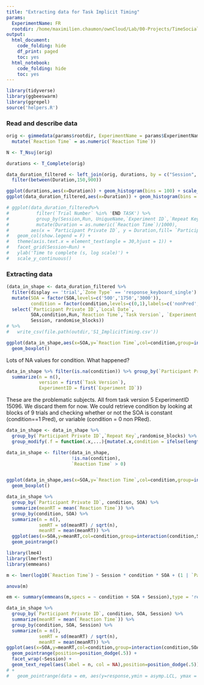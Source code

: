 ```yaml
---
title: "Extracting data for Task Implicit Timing"
params:
  ExperimentName: FR
  rootdir: /home/maximilien.chaumon/ownCloud/Lab/00-Projects/TimeSocialDistancing/DATA/data_exp_201215
output:
  html_document:
    code_folding: hide
    df_print: paged
    toc: yes
  html_notebook:
    code_folding: hide
    toc: yes
---
```



```r
library(tidyverse)
library(ggbeeswarm)
library(ggrepel)
source('helpers.R')
```

### Read and describe data

```r

orig <- gimmedata(params$rootdir, ExperimentName = params$ExperimentName, UniqueName = 'Implicit') %>%
  mutate(`Reaction Time` = as.numeric(`Reaction Time`))

N <- T_Nsuj(orig)

```


```r

durations <- T_Complete(orig)

data_duration_filtered <- left_join(orig, durations, by = c("Session", "UniqueName", "Run", "Experiment ID", "Repeat Key", "Participant Private ID")) %>%
  filter(between(Duration,150,900))

ggplot(durations,aes(x=Duration)) + geom_histogram(bins = 100) + scale_x_log10() + geom_vline(xintercept = 150) + geom_vline(xintercept = 900)
ggplot(data_duration_filtered,aes(x=Duration)) + geom_histogram(bins = 100) + scale_x_log10() + geom_vline(xintercept = 150) + geom_vline(xintercept = 900)

# ggplot(data_duration_filtered%>% 
#          filter(`Trial Number` %in% 'END TASK') %>%
#          group_by(Session,Run, UniqueName,`Experiment ID`,`Repeat Key`) %>%
#          mutate(Duration = as.numeric(`Reaction Time`)/1000),
#        aes(x = `Participant Private ID`, y = Duration,fill= `Participant Private ID`)) +
#   geom_col(show.legend = F) +
#   theme(axis.text.x = element_text(angle = 30,hjust = 1)) +
#   facet_grid(Session~Run) +
#   ylab('Time to complete (s, log scale)') +
#   scale_y_continuous()

```

### Extracting data

```r

(data_in_shape <- data_duration_filtered %>%
  filter(display == 'trial',`Zone Type` == 'response_keyboard_single') %>%
  mutate(SOA = factor(SOA,levels=c('500','1750','3000')),
         condition = factor(condition,levels=c(0,1),labels=c('nonPred','Pred'))) %>%
  select(`Participant Private ID`,`Local Date`,
         SOA,condition,Run,`Reaction Time`,`Task Version`, `Experiment ID`,`Repeat Key`,
         Session, randomise_blocks))
# %>%
#   write_csv(file.path(outdir,'S1_ImplicitTiming.csv'))
```


```r
ggplot(data_in_shape,aes(x=SOA,y=`Reaction Time`,col=condition,group=interaction(condition,SOA))) +
  geom_boxplot()
```

Lots of NA values for condition. What happened?

```r
data_in_shape %>% filter(is.na(condition)) %>% group_by(`Participant Private ID`) %>%
  summarize(n = n(),
            version = first(`Task Version`),
            ExperimentID = first(`Experiment ID`))
```

These are the problematic subjects. All from task version 5 ExperimentID 15096.
We discard them for now. We could retrieve condition by looking at blocks of 9 trials and checking whether or not the SOA is constant (condition==1 Pred), or variable (condition = 0 non PRed).

```r
data_in_shape <- data_in_shape %>% 
  group_by(`Participant Private ID`,`Repeat Key`,randomise_blocks) %>%
  group_modify(.f = function(.x,...){mutate(.x,condition = ifelse(length(unique(.x$SOA)) == 1,'Pred','nonPred'))})

```

```r

data_in_shape <- filter(data_in_shape,
                        !is.na(condition),
                        `Reaction Time` > 0)


ggplot(data_in_shape,aes(x=SOA,y=`Reaction Time`,col=condition,group=interaction(condition,SOA))) +
  geom_boxplot()

```


```r
data_in_shape %>% 
  group_by(`Participant Private ID`, condition, SOA) %>%
  summarize(meanRT = mean(`Reaction Time`)) %>%
  group_by(condition, SOA) %>%
  summarize(n = n(),
            semRT = sd(meanRT) / sqrt(n),
            meanRT = mean(meanRT)) %>%
  ggplot(aes(x=SOA,y=meanRT,col=condition,group=interaction(condition,SOA),ymin = meanRT - semRT, ymax = meanRT + semRT)) +
  geom_pointrange()

```

```r
library(lme4)
library(lmerTest)
library(emmeans)

m <- lmer(log10(`Reaction Time`) ~ Session * condition * SOA + (1 | `Participant Private ID`), data_in_shape )

anova(m)

em <- summary(emmeans(m,specs = ~ condition + SOA + Session),type = 'response',bias.adj = T)

data_in_shape %>% 
  group_by(`Participant Private ID`, condition, SOA, Session) %>%
  summarize(meanRT = mean(`Reaction Time`)) %>%
  group_by(condition, SOA, Session) %>%
  summarize(n = n(),
            semRT = sd(meanRT) / sqrt(n),
            meanRT = mean(meanRT)) %>%
ggplot(aes(x=SOA,y=meanRT,col=condition,group=interaction(condition,SOA),ymin = meanRT - semRT, ymax = meanRT + semRT)) +
  geom_pointrange(position=position_dodge(.5)) +
  facet_wrap(~Session) +
  geom_text_repel(aes(label = n, col = NA),position=position_dodge(.5))
# + 
#   geom_pointrange(data = em, aes(y=response,ymin = asymp.LCL, ymax = asymp.UCL),shape = 2)

```




